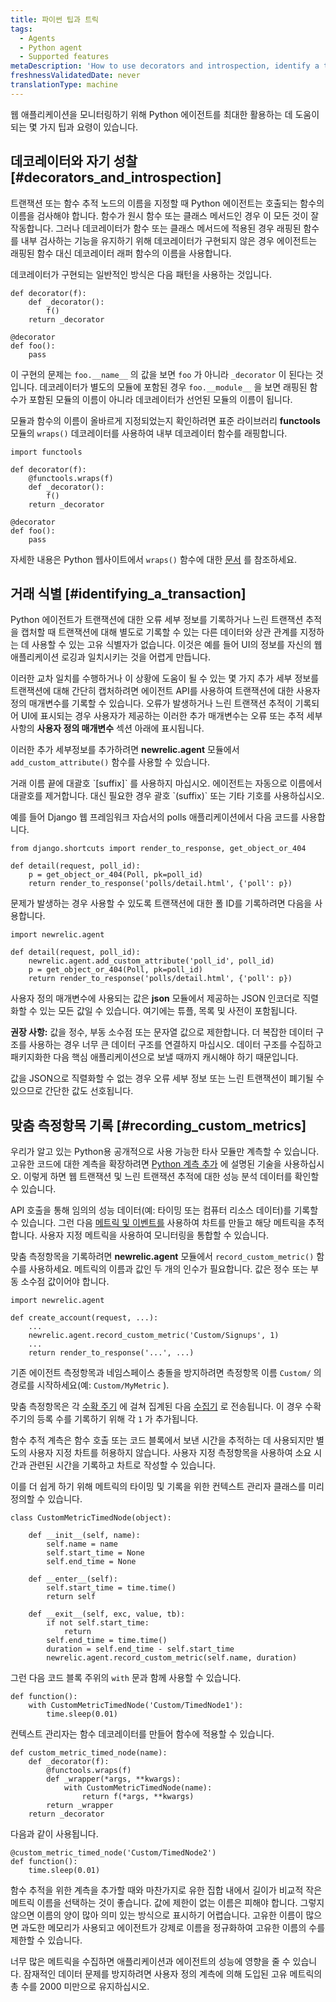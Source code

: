 ```yaml
---
title: 파이썬 팁과 트릭
tags:
  - Agents
  - Python agent
  - Supported features
metaDescription: 'How to use decorators and introspection, identify a transaction, or record custom metrics with the Python agent.'
freshnessValidatedDate: never
translationType: machine
---
```


웹 애플리케이션을 모니터링하기 위해 Python 에이전트를 최대한 활용하는 데 도움이 되는 몇 가지 팁과 요령이 있습니다.

## 데코레이터와 자기 성찰 [#decorators_and_introspection]

트랜잭션 또는 함수 추적 노드의 이름을 지정할 때 Python 에이전트는 호출되는 함수의 이름을 검사해야 합니다. 함수가 원시 함수 또는 클래스 메서드인 경우 이 모든 것이 잘 작동합니다. 그러나 데코레이터가 함수 또는 클래스 메서드에 적용된 경우 래핑된 함수를 내부 검사하는 기능을 유지하기 위해 데코레이터가 구현되지 않은 경우 에이전트는 래핑된 함수 대신 데코레이터 래퍼 함수의 이름을 사용합니다.

데코레이터가 구현되는 일반적인 방식은 다음 패턴을 사용하는 것입니다.

```
def decorator(f):
    def _decorator():
        f()
    return _decorator

@decorator
def foo():
    pass
```

이 구현의 문제는 `foo.__name__` 의 값을 보면 `foo` 가 아니라 `_decorator` 이 된다는 것입니다. 데코레이터가 별도의 모듈에 포함된 경우 `foo.__module__` 을 보면 래핑된 함수가 포함된 모듈의 이름이 아니라 데코레이터가 선언된 모듈의 이름이 됩니다.

모듈과 함수의 이름이 올바르게 지정되었는지 확인하려면 표준 라이브러리 **functools** 모듈의 `wraps()` 데코레이터를 사용하여 내부 데코레이터 함수를 래핑합니다.

```
import functools

def decorator(f):
    @functools.wraps(f)
    def _decorator():
        f()
    return _decorator

@decorator
def foo():
    pass
```

자세한 내용은 Python 웹사이트에서 `wraps()` 함수에 대한 [문서](http://docs.python.org/library/functools.html#functools.wraps) 를 참조하세요.

## 거래 식별 [#identifying_a_transaction]

Python 에이전트가 트랜잭션에 대한 오류 세부 정보를 기록하거나 느린 트랜잭션 추적을 캡처할 때 트랜잭션에 대해 별도로 기록할 수 있는 다른 데이터와 상관 관계를 지정하는 데 사용할 수 있는 고유 식별자가 없습니다. 이것은 예를 들어 UI의 정보를 자신의 웹 애플리케이션 로깅과 일치시키는 것을 어렵게 만듭니다.

이러한 교차 일치를 수행하거나 이 상황에 도움이 될 수 있는 몇 가지 추가 세부 정보를 트랜잭션에 대해 간단히 캡처하려면 에이전트 API를 사용하여 트랜잭션에 대한 사용자 정의 매개변수를 기록할 수 있습니다. 오류가 발생하거나 느린 트랜잭션 추적이 기록되어 UI에 표시되는 경우 사용자가 제공하는 이러한 추가 매개변수는 오류 또는 추적 세부사항의 **사용자 정의 매개변수** 섹션 아래에 표시됩니다.

이러한 추가 세부정보를 추가하려면 **newrelic.agent** 모듈에서 `add_custom_attribute()` 함수를 사용할 수 있습니다.

<Callout variant="important">
  거래 이름 끝에 대괄호 `[suffix]` 를 사용하지 마십시오. 에이전트는 자동으로 이름에서 대괄호를 제거합니다. 대신 필요한 경우 괄호 `(suffix)` 또는 기타 기호를 사용하십시오.
</Callout>

예를 들어 Django 웹 프레임워크 자습서의 polls 애플리케이션에서 다음 코드를 사용합니다.

```
from django.shortcuts import render_to_response, get_object_or_404

def detail(request, poll_id):
    p = get_object_or_404(Poll, pk=poll_id)
    return render_to_response('polls/detail.html', {'poll': p})
```

문제가 발생하는 경우 사용할 수 있도록 트랜잭션에 대한 폴 ID를 기록하려면 다음을 사용합니다.

```
import newrelic.agent

def detail(request, poll_id):
    newrelic.agent.add_custom_attribute('poll_id', poll_id)
    p = get_object_or_404(Poll, pk=poll_id)
    return render_to_response('polls/detail.html', {'poll': p})
```

사용자 정의 매개변수에 사용되는 값은 **json** 모듈에서 제공하는 JSON 인코더로 직렬화할 수 있는 모든 값일 수 있습니다. 여기에는 튜플, 목록 및 사전이 포함됩니다.

**권장 사항:** 값을 정수, 부동 소수점 또는 문자열 값으로 제한합니다. 더 복잡한 데이터 구조를 사용하는 경우 너무 큰 데이터 구조를 연결하지 마십시오. 데이터 구조를 수집하고 패키지화한 다음 핵심 애플리케이션으로 보낼 때까지 캐시해야 하기 때문입니다.

값을 JSON으로 직렬화할 수 없는 경우 오류 세부 정보 또는 느린 트랜잭션이 폐기될 수 있으므로 간단한 값도 선호됩니다.

## 맞춤 측정항목 기록 [#recording_custom_metrics]

우리가 알고 있는 Python용 공개적으로 사용 가능한 타사 모듈만 계측할 수 있습니다. 고유한 코드에 대한 계측을 확장하려면 [Python 계측 추가](/docs/agents/python-agent/supported-features/python-custom-instrumentation) 에 설명된 기술을 사용하십시오. 이렇게 하면 웹 트랜잭션 및 느린 트랜잭션 추적에 대한 성능 분석 데이터를 확인할 수 있습니다.

API 호출을 통해 임의의 성능 데이터(예: 타이밍 또는 컴퓨터 리소스 데이터)를 기록할 수 있습니다. 그런 다음 [메트릭 및 이벤트를](/docs/query-your-data/explore-query-data/data-explorer/introduction-data-explorer) 사용하여 차트를 만들고 해당 메트릭을 추적합니다. 사용자 지정 메트릭을 사용하여 모니터링을 통합할 수 있습니다.

맞춤 측정항목을 기록하려면 **newrelic.agent** 모듈에서 `record_custom_metric()` 함수를 사용하세요. 메트릭의 이름과 값인 두 개의 인수가 필요합니다. 값은 정수 또는 부동 소수점 값이어야 합니다.

```
import newrelic.agent

def create_account(request, ...):
    ...
    newrelic.agent.record_custom_metric('Custom/Signups', 1)
    ...
    return render_to_response('...', ...)
```

기존 에이전트 측정항목과 네임스페이스 충돌을 방지하려면 측정항목 이름 `Custom/` 의 경로를 시작하세요(예: `Custom/MyMetric` ).

맞춤 측정항목은 각 [수확 주기](/docs/accounts-partnerships/education/getting-started-new-relic/glossary#harvest-cycle) 에 걸쳐 집계된 다음 [수집기](/docs/accounts-partnerships/education/getting-started-new-relic/glossary#collector) 로 전송됩니다. 이 경우 수확 주기의 등록 수를 기록하기 위해 각 `1` 가 추가됩니다.

함수 추적 계측은 함수 호출 또는 코드 블록에서 보낸 시간을 추적하는 데 사용되지만 별도의 사용자 지정 차트를 허용하지 않습니다. 사용자 지정 측정항목을 사용하여 소요 시간과 관련된 시간을 기록하고 차트로 작성할 수 있습니다.

이를 더 쉽게 하기 위해 메트릭의 타이밍 및 기록을 위한 컨텍스트 관리자 클래스를 미리 정의할 수 있습니다.

```
class CustomMetricTimedNode(object):

    def __init__(self, name):
        self.name = name
        self.start_time = None
        self.end_time = None

    def __enter__(self):
        self.start_time = time.time()
        return self

    def __exit__(self, exc, value, tb):
        if not self.start_time:
            return
        self.end_time = time.time()
        duration = self.end_time - self.start_time
        newrelic.agent.record_custom_metric(self.name, duration)
```

그런 다음 코드 블록 주위의 `with` 문과 함께 사용할 수 있습니다.

```
def function():
    with CustomMetricTimedNode('Custom/TimedNode1'):
        time.sleep(0.01)
```

컨텍스트 관리자는 함수 데코레이터를 만들어 함수에 적용할 수 있습니다.

```
def custom_metric_timed_node(name):
    def _decorator(f):
        @functools.wraps(f)
        def _wrapper(*args, **kwargs):
            with CustomMetricTimedNode(name):
                return f(*args, **kwargs)
        return _wrapper
    return _decorator
```

다음과 같이 사용됩니다.

```
@custom_metric_timed_node('Custom/TimedNode2')
def function():
    time.sleep(0.01)
```

함수 추적을 위한 계측을 추가할 때와 마찬가지로 유한 집합 내에서 길이가 비교적 작은 메트릭 이름을 선택하는 것이 좋습니다. 값에 제한이 없는 이름은 피해야 합니다. 그렇지 않으면 이름의 양이 많아 의미 있는 방식으로 표시하기 어렵습니다. 고유한 이름이 많으면 과도한 메모리가 사용되고 에이전트가 강제로 이름을 정규화하여 고유한 이름의 수를 제한할 수 있습니다.

<Callout variant="caution">
  너무 많은 메트릭을 수집하면 애플리케이션과 에이전트의 성능에 영향을 줄 수 있습니다. 잠재적인 데이터 문제를 방지하려면 사용자 정의 계측에 의해 도입된 고유 메트릭의 총 수를 2000 미만으로 유지하십시오.
</Callout>